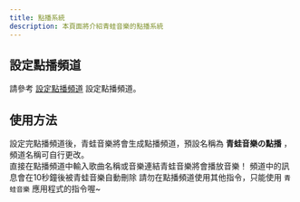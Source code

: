 ```yaml
---
title: 點播系統
description: 本頁面將介紹青蛙音樂的點播系統
---
```


## 設定點播頻道
請參考 [設定點播頻道](/docs/frogmusic/start/setup) 設定點播頻道。

## 使用方法
設定完點播頻道後，青蛙音樂將會生成點播頻道，預設名稱為 **青蛙音樂の點播** ，頻道名稱可自行更改。  
直接在點播頻道中輸入歌曲名稱或音樂連結青蛙音樂將會播放音樂！ 
<Info>
頻道中的訊息會在10秒鐘後被青蛙音樂自動刪除
</Info>
<Error>
請勿在點播頻道使用其他指令，只能使用 `青蛙音樂` 應用程式的指令喔~
</Error>
